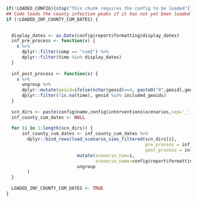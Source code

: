 ```{r}
if(!LOADED_CONFIG){stop("This chunk requires the config to be loaded")}
## Code loads the county infection peaks if it has not yet been loaded
if (!LOADED_INF_COUNTY_CUM_DATES) {

  	
  display_dates <- as.Date(config$report$formatting$display_dates)
  inf_pre_process <- function(x) {
    x %>%
      dplyr::filter(comp == "cumI") %>%
      dplyr::filter(time %in% display_dates)
  }
  
  inf_post_process <- function(x) {
    x %>% 
      ungroup %>%
      dplyr::mutate(geoid=ifelse(nchar(geoid)==4, paste0("0",geoid),geoid)) %>% 
      dplyr::filter(!is.na(time), geoid %in% included_geoids)
  }
  
  scn_dirs <- paste(config$name,config$interventions$scenarios,sep='_')
  inf_county_cum_dates <- NULL
  
  for (i in 1:length(scn_dirs)) {
      inf_county_cum_dates <- inf_county_cum_dates %>% 
        dplyr::bind_rows(load_scenario_sims_filtered(scn_dirs[i],
                                                     pre_process = inf_pre_process,
                                                     post_process = inf_post_process) %>% 
                           mutate(scenario_num=i,
                                  scenario_name=config$report$formatting$scenario_labels[i]) %>% 
                           ungroup
        )
  }
  
  LOADED_INF_COUNTY_CUM_DATES <- TRUE 
}


```
